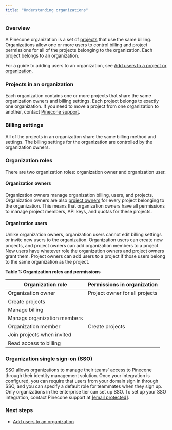 ```yaml
---
title: "Understanding organizations"
---
```


### Overview

A Pinecone organization is a set of [projects](projects) that use the same billing. Organizations allow one or more users to control billing and project permissions for all of the projects belonging to the organization. Each project belongs to an organization. 

For a guide to adding users to an organization, see [Add users to a project or organization](add-users-to-projects-and-organizations/).

### Projects in an organization

Each organization contains one or more projects that share the same organization owners and billing settings. Each project belongs to exactly one organization. If you need to move a project from one organization to another, contact [Pinecone support](https://support.pinecone.io). 

### Billing settings

All of the projects in an organization share the same billing method and settings. The billing settings for the organization are controlled by the organization owners.

### Organization roles

There are two organization roles: organization owner and organization user.

#### Organization owners

Organization owners manage organization billing, users, and projects. Organization owners are also [project owners](projects#project-roles) for every project belonging to the organization. This means that organization owners have all permissions to manage project members, API keys, and quotas for these projects.

#### Organization users

Unlike organization owners, organization users cannot edit billing settings or invite new users to the organization. Organization users can create new projects, and project owners can add organization members to a project. New users have whatever role the organization owners and project owners grant them. Project owners can add users to a project if those users belong to the same organization as the project.

**Table 1: Organization roles and permissions**

| Organization role           | Permissions in organization    |
| --------------------------- | ------------------------------ |
| Organization owner          | Project owner for all projects |
| Create projects             |                                |
| Manage billing              |                                |
| Manags organization members |                                |
| Organization member         | Create projects                |
| Join projects when invited  |                                |
| Read access to billing      |                                |

### Organization single sign-on (SSO)

SSO allows organizations to manage their teams' access to Pinecone through their identity management solution. Once your integration is configured, you can require that users from your domain sign in through SSO, and you can specify a default role for teammates when they sign up. Only organizations in the enterprise tier can set up SSO. To set up your SSO integration, contact Pinecone support at [\[email protected\]](/cdn-cgi/l/email-protection#aedddbdedec1dcdaeedec7c0cbcdc1c0cb80c7c1).

### Next steps

* [Add users to an organization](add-users-to-projects-and-organizations/)